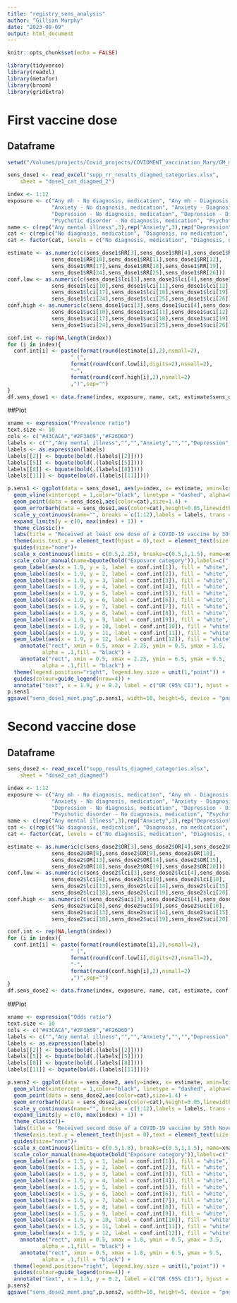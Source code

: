 ```yaml
---
title: "registry_sens_analysis"
author: "Gillian Murphy"
date: "2023-08-09"
output: html_document
---
```


```r
knitr::opts_chunk$set(echo = FALSE)
```

```r
library(tidyverse)
library(readxl)
library(metafor)
library(broom)
library(gridExtra)
```

# First vaccine dose
## Dataframe
```r
setwd("/Volumes/projects/Covid_projects/COVIDMENT_vaccination_Mary/GM_meta_analysis/Registry project/updated_rr_analysis_mmb")

sens_dose1 <- read_excel("supp_rr_results_diagmed_categories.xlsx", 
    sheet = "dose1_cat_diagmed_2")

index <- 1:12
exposure <- c("Any mh - No diagnosis, medication", "Any mh - Diagnosis, no medication", "Any mh - Diagnosis, medication",
              "Anxiety - No diagnosis, medication", "Anxiety - Diagnosis, no medication", "Anxiety - Diagnosis, medication",
              "Depression - No diagnosis, medication", "Depression - Diagnosis, no medication", "Depression - Diagnosis, medication",
              "Psychotic disorder - No diagnosis, medication", "Psychotic disorder - Diagnosis, no medication", "Psychotic disorder - Diagnosis, medication")
name <- c(rep("Any mental illness",3),rep("Anxiety",3),rep("Depression",3),rep("Psychotic disorder",3))
cat <- c(rep(c("No diagnosis, medication", "Diagnosis, no medication", "Diagnosis, medication"),4))
cat <- factor(cat, levels = c("No diagnosis, medication", "Diagnosis, no medication", "Diagnosis, medication"))

estimate <- as.numeric(c(sens_dose1$RR[3],sens_dose1$RR[4],sens_dose1$RR[5],
              sens_dose1$RR[10],sens_dose1$RR[11],sens_dose1$RR[12],
              sens_dose1$RR[17],sens_dose1$RR[18],sens_dose1$RR[19],
              sens_dose1$RR[24],sens_dose1$RR[25],sens_dose1$RR[26]))
conf.low <- as.numeric(c(sens_dose1$lci[3],sens_dose1$lci[4],sens_dose1$lci[5],
              sens_dose1$lci[10],sens_dose1$lci[11],sens_dose1$lci[12],
              sens_dose1$lci[17],sens_dose1$lci[18],sens_dose1$lci[19],
              sens_dose1$lci[24],sens_dose1$lci[25],sens_dose1$lci[26]))
conf.high <- as.numeric(c(sens_dose1$uci[3],sens_dose1$uci[4],sens_dose1$uci[5],
              sens_dose1$uci[10],sens_dose1$uci[11],sens_dose1$uci[12],
              sens_dose1$uci[17],sens_dose1$uci[18],sens_dose1$uci[19],
              sens_dose1$uci[24],sens_dose1$uci[25],sens_dose1$uci[26]))

conf.int <- rep(NA,length(index))
for (i in index){
  conf.int[i] <- paste(format(round(estimate[i],2),nsmall=2),
                    " (",
                    format(round(conf.low[i],digits=2),nsmall=2),
                    "-",
                    format(round(conf.high[i],2),nsmall=2)
                    ,")",sep="")
}
df.sens_dose1 <- data.frame(index, exposure, name, cat, estimate$sens_dose1)
```

##Plot
```r
xname <- expression("Prevalence ratio")
text.size <- 10
cols <- c("#43CACA","#2F3A69","#F26D6D")
labels <- c("","Any mental illness","","","Anxiety","","","Depression","","","Psychotic disorder","")
labels <- as.expression(labels)
labels[[2]] <- bquote(bold(.(labels[[2]])))
labels[[5]] <- bquote(bold(.(labels[[5]])))
labels[[8]] <- bquote(bold(.(labels[[8]])))
labels[[11]] <- bquote(bold(.(labels[[11]])))

p.sens1 <- ggplot(data = sens_dose1, aes(y=index, x= estimate, xmin=lci, xmax = uci))+
  geom_vline(xintercept = 1,color="black", linetype = "dashed", alpha=0.5)+
  geom_point(data = sens_dose1,aes(color=cat),size=1.4) +
  geom_errorbarh(data = sens_dose1,aes(color=cat),height=0.05,linewidth=0.5) +
  scale_y_continuous(name="", breaks = c(1:12),labels = labels, trans = "reverse",expand = c(0, 0)) + 
  expand_limits(y = c(0, max(index) + 1)) + 
  theme_classic()+ 
  labs(title = "Received at least one dose of a COVID-19 vaccine by 30th September 2021") +
  theme(axis.text.y = element_text(hjust = 0),text = element_text(size = text.size),axis.line.y = element_blank(),axis.ticks.y = element_blank(),axis.text=element_text(size=text.size)) +
  guides(size="none")+
  scale_x_continuous(limits = c(0.5,2.25), breaks=c(0.5,1,1.5), name=xname,expand = c(0, 0))+ 
  scale_color_manual(name=bquote(bold("Exposure category")),labels=c("(-) Diagnosis, (+) Medication", "(+) Diagnosis, (-) Medication", "(+) Diagnosis, (+) Medication"), values = cols) +
  geom_label(aes(x = 1.9, y = 1, label = conf.int[1]), fill = "white",label.size = NA,size=3.25) +
  geom_label(aes(x = 1.9, y = 2, label = conf.int[2]), fill = "white",label.size = NA,size=3.25) +
  geom_label(aes(x = 1.9, y = 3, label = conf.int[3]), fill = "white",label.size = NA,size=3.25) +
  geom_label(aes(x = 1.9, y = 4, label = conf.int[4]), fill = "white",label.size = NA,size=3.25) +
  geom_label(aes(x = 1.9, y = 5, label = conf.int[5]), fill = "white",label.size = NA,size=3.25) +
  geom_label(aes(x = 1.9, y = 6, label = conf.int[6]), fill = "white",label.size = NA,size=3.25) +
  geom_label(aes(x = 1.9, y = 7, label = conf.int[7]), fill = "white",label.size = NA,size=3.25) +
  geom_label(aes(x = 1.9, y = 8, label = conf.int[8]), fill = "white",label.size = NA,size=3.25) +
  geom_label(aes(x = 1.9, y = 9, label = conf.int[9]), fill = "white",label.size = NA,size=3.25) +
  geom_label(aes(x = 1.9, y = 10, label = conf.int[10]), fill = "white",label.size = NA,size=3.25) +
  geom_label(aes(x = 1.9, y = 11, label = conf.int[11]), fill = "white",label.size = NA,size=3.25) +
  geom_label(aes(x = 1.9, y = 12, label = conf.int[12]), fill = "white",label.size = NA,size=3.25) +
    annotate("rect", xmin = 0.5, xmax = 2.25, ymin = 0.5, ymax = 3.5,
           alpha = .1,fill = "black") +
    annotate("rect", xmin = 0.5, xmax = 2.25, ymin = 6.5, ymax = 9.5,
           alpha = .1,fill = "black") +
  theme(legend.position="right", legend.key.size = unit(1,"point")) +
  guides(colour=guide_legend(nrow=4)) + 
  annotate("text", x = 1.9, y = 0.2, label = c("OR (95% CI)"), hjust = 0.5, size = 3.25, fontface = "bold")
p.sens1
ggsave("sens_dose1_ment.png",p.sens1, width=10, height=5, device = "png")
```


# Second vaccine dose
## Dataframe
```r
sens_dose2 <- read_excel("supp_results_diagmed_categories.xlsx", 
    sheet = "dose2_cat_diagmed")

index <- 1:12
exposure <- c("Any mh - No diagnosis, medication", "Any mh - Diagnosis, no medication", "Any mh - Diagnosis, medication",
              "Anxiety - No diagnosis, medication", "Anxiety - Diagnosis, no medication", "Anxiety - Diagnosis, medication",
              "Depression - No diagnosis, medication", "Depression - Diagnosis, no medication", "Depression - Diagnosis, medication",
              "Psychotic disorder - No diagnosis, medication", "Psychotic disorder - Diagnosis, no medication", "Psychotic disorder - Diagnosis, medication")
name <- c(rep("Any mental illness",3),rep("Anxiety",3),rep("Depression",3),rep("Psychotic disorder",3))
cat <- c(rep(c("No diagnosis, medication", "Diagnosis, no medication", "Diagnosis, medication"),4))
cat <- factor(cat, levels = c("No diagnosis, medication", "Diagnosis, no medication", "Diagnosis, medication"))

estimate <- as.numeric(c(sens_dose2$OR[3],sens_dose2$OR[4],sens_dose2$OR[5],
              sens_dose2$OR[8],sens_dose2$OR[9],sens_dose2$OR[10],
              sens_dose2$OR[13],sens_dose2$OR[14],sens_dose2$OR[15],
              sens_dose2$OR[18],sens_dose2$OR[19],sens_dose2$OR[20]))
conf.low <- as.numeric(c(sens_dose2$lci[3],sens_dose2$lci[4],sens_dose2$lci[5],
              sens_dose2$lci[8],sens_dose2$lci[9],sens_dose2$lci[10],
              sens_dose2$lci[13],sens_dose2$lci[14],sens_dose2$lci[15],
              sens_dose2$lci[18],sens_dose2$lci[19],sens_dose2$lci[20]))
conf.high <- as.numeric(c(sens_dose2$uci[3],sens_dose2$uci[4],sens_dose2$uci[5],
              sens_dose2$uci[8],sens_dose2$uci[9],sens_dose2$uci[10],
              sens_dose2$uci[13],sens_dose2$uci[14],sens_dose2$uci[15],
              sens_dose2$uci[18],sens_dose2$uci[19],sens_dose2$uci[20]))

conf.int <- rep(NA,length(index))
for (i in index){
  conf.int[i] <- paste(format(round(estimate[i],2),nsmall=2),
                    " (",
                    format(round(conf.low[i],digits=2),nsmall=2),
                    "-",
                    format(round(conf.high[i],2),nsmall=2)
                    ,")",sep="")
}
df.sens_dose2 <- data.frame(index, exposure, name, cat, estimate, conf.low, conf.high, conf.int)
```

##Plot
```r
xname <- expression("Odds ratio")
text.size <- 10
cols <- c("#43CACA","#2F3A69","#F26D6D")
labels <- c("","Any mental illness","","","Anxiety","","","Depression","","","Psychotic disorder","")
labels <- as.expression(labels)
labels[[2]] <- bquote(bold(.(labels[[2]])))
labels[[5]] <- bquote(bold(.(labels[[5]])))
labels[[8]] <- bquote(bold(.(labels[[8]])))
labels[[11]] <- bquote(bold(.(labels[[11]])))

p.sens2 <- ggplot(data = sens_dose2, aes(y=index, x= estimate, xmin=lci, xmax = uci))+
  geom_vline(xintercept = 1,color="black", linetype = "dashed", alpha=0.5)+
  geom_point(data = sens_dose2,aes(color=cat),size=1.4) +
  geom_errorbarh(data = sens_dose2,aes(color=cat),height=0.05,linewidth=0.5) +
  scale_y_continuous(name="", breaks = c(1:12),labels = labels, trans = "reverse",expand = c(0, 0)) + 
  expand_limits(y = c(0, max(index) + 1)) + 
  theme_classic()+ 
  labs(title = "Received second dose of a COVID-19 vaccine by 30th November 2021") +
  theme(axis.text.y = element_text(hjust = 0),text = element_text(size = text.size),axis.line.y = element_blank(),axis.ticks.y = element_blank(),axis.text=element_text(size=text.size)) +
  guides(size="none")+
  scale_x_continuous(limits = c(0.5,1.8), breaks=c(0.5,1,1.5), name=xname,expand = c(0, 0))+ 
  scale_color_manual(name=bquote(bold("Exposure category")),labels=c("(-) Diagnosis, (+) Medication", "(+) Diagnosis, (-) Medication", "(+) Diagnosis, (+) Medication"), values = cols) +
  geom_label(aes(x = 1.5, y = 1, label = conf.int[1]), fill = "white",label.size = NA,size=3.25) +
  geom_label(aes(x = 1.5, y = 2, label = conf.int[2]), fill = "white",label.size = NA,size=3.25) +
  geom_label(aes(x = 1.5, y = 3, label = conf.int[3]), fill = "white",label.size = NA,size=3.25) +
  geom_label(aes(x = 1.5, y = 4, label = conf.int[4]), fill = "white",label.size = NA,size=3.25) +
  geom_label(aes(x = 1.5, y = 5, label = conf.int[5]), fill = "white",label.size = NA,size=3.25) +
  geom_label(aes(x = 1.5, y = 6, label = conf.int[6]), fill = "white",label.size = NA,size=3.25) +
  geom_label(aes(x = 1.5, y = 7, label = conf.int[7]), fill = "white",label.size = NA,size=3.25) +
  geom_label(aes(x = 1.5, y = 8, label = conf.int[8]), fill = "white",label.size = NA,size=3.25) +
  geom_label(aes(x = 1.5, y = 9, label = conf.int[9]), fill = "white",label.size = NA,size=3.25) +
  geom_label(aes(x = 1.5, y = 10, label = conf.int[10]), fill = "white",label.size = NA,size=3.25) +
  geom_label(aes(x = 1.5, y = 11, label = conf.int[11]), fill = "white",label.size = NA,size=3.25) +
  geom_label(aes(x = 1.5, y = 12, label = conf.int[12]), fill = "white",label.size = NA,size=3.25) +
    annotate("rect", xmin = 0.5, xmax = 1.8, ymin = 0.5, ymax = 3.5,
           alpha = .1,fill = "black") +
    annotate("rect", xmin = 0.5, xmax = 1.8, ymin = 6.5, ymax = 9.5,
           alpha = .1,fill = "black") +
  theme(legend.position="right", legend.key.size = unit(1,"point")) +
  guides(colour=guide_legend(nrow=4)) + 
  annotate("text", x = 1.5, y = 0.2, label = c("OR (95% CI)"), hjust = 0.5, size = 3.25, fontface = "bold")
p.sens2
ggsave("sens_dose2_ment.png",p.sens2, width=10, height=5, device = "png")
```

